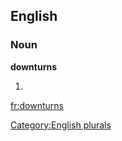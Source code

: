 
==English==

===Noun===
'''downturns'''

# {{plural of|[[downturn]]}}

[[Category:English plurals]]

[[fr:downturns]]